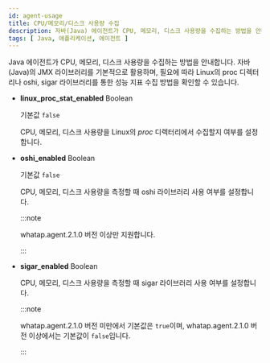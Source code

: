 ```yaml
---
id: agent-usage
title: CPU/메모리/디스크 사용량 수집
description: 자바(Java) 에이전트가 CPU, 메모리, 디스크 사용량을 수집하는 방법을 안내합니다. 자바(Java)의 JMX 라이브러리를 기본적으로 활용하며, 필요에 따라 Linux의 proc 디렉터리나 oshi, sigar 라이브러리를 통한 성능 지표 수집 방법을 확인할 수 있습니다.
tags: [ Java, 애플리케이션, 에이전트 ]
---
```


Java 에이전트가 CPU, 메모리, 디스크 사용량을 수집하는 방법을 안내합니다. 자바(Java)의 JMX 라이브러리를 기본적으로 활용하며, 필요에 따라 Linux의 proc 디렉터리나 oshi, sigar 라이브러리를 통한 성능 지표 수집 방법을 확인할 수 있습니다.

* **linux_proc_stat_enabled** <span class='type'>Boolean</span>

  기본값 `false`

  CPU, 메모리, 디스크 사용량을 Linux의 *proc* 디렉터리에서 수집할지 여부를 설정합니다.

* **oshi_enabled** <span class='type'>Boolean</span>

  기본값 `false`

  CPU, 메모리, 디스크 사용량을 측정할 때 oshi 라이브러리 사용 여부를 설정합니다.

  :::note
  
  whatap.agent.2.1.0 버전 이상만 지원합니다.
  
  :::

* **sigar_enabled** <span class='type'>Boolean</span>

  CPU, 메모리, 디스크 사용량을 측정할 때 sigar 라이브러리 사용 여부를 설정합니다.

  :::note
  
  whatap.agent.2.1.0 버전 미만에서 기본값은 `true`이며, whatap.agent.2.1.0 버전 이상에서는 기본값이 `false`입니다.
  
  :::